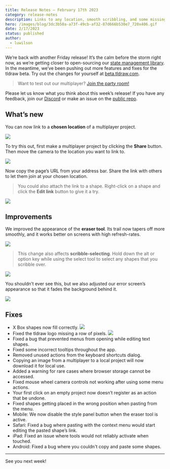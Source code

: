 ```yaml
---
title: Release Notes – February 17th 2023
category: release-notes
description: Links to any location, smooth scribbling, and some missing pixels.
hero: /images/blog/3dc3b50a-a73f-49cb-af32-87d666b530e7_720x406.gif
date: 2/17/2023
status: published
author:
  - luwilson
---
```


We’re back with another Friday release! It’s the calm before the storm right now, as we’re getting closer to open-sourcing our [state management library](https://twitter.com/tldraw/status/1617931796968263680). In the meantime, we’ve been pushing out more features and fixes for the tldraw beta. Try out the changes for yourself at [beta.tldraw.com](https://beta.tldraw.com).

> Want to test out our multiplayer? [Join the party room!](https://beta.tldraw.com/r/its_friday?page=page%3A2yW9EcUyos6_TITii8PTa&viewport=5388%2C-1498%2C606%2C644)

Please let us know what you think about this week’s release! If you have any feedback, join our [Discord](https://discord.tldraw.com/?utm_source=blog&utm_medium=announcement&utm_campaign=release-notes) or make an issue on the [public repo](https://github.com/tldraw/tldraw-beta).

## What’s new

You can now link to a **chosen location** of a multiplayer project.

![](/images/blog/d859a858-4d3c-4954-974a-5d301d94aa8b_720x406.gif)

To try this out, first make a multiplayer project by clicking the **Share** button. Then move the camera to the location you want to link to.

![](/images/blog/0c40c58f-9c28-44b6-9372-963f5a1c60b8_720x406.gif)

Now copy the page’s URL from your address bar. Share the link with others to let them join at your chosen location.

> You could also attach the link to a shape. Right-click on a shape and click the **Edit link** button to give it a try.

![](/images/blog/23130466-65fe-46f7-b06c-4f6216398701_720x406.gif)

## Improvements

We improved the appearance of the **eraser tool**. Its trail now tapers off more smoothly, and it works better on screens with high refresh-rates.

![](/images/blog/00878987-de28-4059-92da-1e5230ece6e6_720x406.gif)

> This change also affects **scribble-selecting**. Hold down the alt or option key while using the select tool to select any shapes that you scribble over.

![](/images/blog/098dbe27-40be-4ab8-8145-a241c0d36e49_720x406.gif)

You shouldn’t ever see this, but we also adjusted our error screen’s appearance so that it fades the background behind it.

![](/images/blog/e89c34b3-9f5a-4194-b52e-ab63da837238_720x406.gif)

## Fixes

- X Box shapes now fill correctly.
  ![](/images/blog/1ebb3bfe-289d-4702-9460-c64e1673fea5_720x406.gif)
- Fixed the tldraw logo missing a row of pixels.
  ![](/images/blog/2ea5ecef-0128-4f39-9a7b-67a4445ebd29_2518x1392.png)
- Fixed a bug that prevented menus from opening while editing text shapes.
- Fixed some incorrect tooltips throughout the app.
- Removed unused actions from the keyboard shortcuts dialog.
- Copying an image from a multiplayer to a local project will now download it for local use.
- Added a warning for rare cases where browser storage cannot be accessed.
- Fixed mouse wheel camera controls not working after using some menu actions.
- Your first click on an empty project now doesn’t register as an action that be undone.
- Fixed shapes getting placed in the wrong position when pasting from the menu.
- Mobile: We now disable the style panel button when the eraser tool is active.
- Safari: Fixed a bug where pasting with the context menu would start editing the pasted shape’s link.
- iPad: Fixed an issue where tools would not reliably activate when touched.
- Android: Fixed a bug where you couldn't copy and paste some shapes.

---

See you next week!
